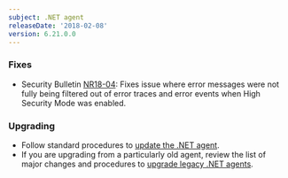 ```yaml
---
subject: .NET agent
releaseDate: '2018-02-08'
version: 6.21.0.0
---
```


### Fixes

* Security Bulletin [NR18-04](https://docs.newrelic.com/docs/accounts-partnerships/welcome-new-relic/security-bulletins/security-bulletin-nr18-04): Fixes issue where error messages were not fully being filtered out of error traces and error events when High Security Mode was enabled.

### Upgrading

* Follow standard procedures to [update the .NET agent](/docs/agents/net-agent/installation-configuration/update-net-agent).
* If you are upgrading from a particularly old agent, review the list of major changes and procedures to [upgrade legacy .NET agents](/docs/agents/net-agent/troubleshooting/upgrade-legacy-net-agents).

